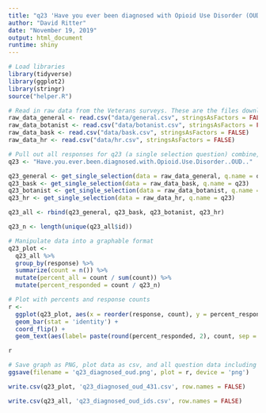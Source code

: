```yaml
---
title: "q23 'Have you ever been diagnosed with Opioid Use Disorder (OUD)?' (Veterans)"
author: "David Ritter"
date: "November 19, 2019"
output: html_document
runtime: shiny
---
```


```r
# Load libraries
library(tidyverse)
library(ggplot2)
library(stringr)
source("helper.R")
```

```r
# Read in raw data from the Veterans surveys. These are the files downloaded from survey monkey saved as a .csv
raw_data_general <- read.csv("data/general.csv", stringsAsFactors = FALSE)
raw_data_botanist <- read.csv("data/botanist.csv", stringsAsFactors = FALSE)
raw_data_bask <- read.csv("data/bask.csv", stringsAsFactors = FALSE)
raw_data_hr <- read.csv("data/hr.csv", stringsAsFactors = FALSE)
```

```r
# Pull out all responses for q23 (a single selection question) combine, then determine 'question n'
q23 <- "Have.you.ever.been.diagnosed.with.Opioid.Use.Disorder..OUD.."

q23_general <- get_single_selection(data = raw_data_general, q.name = q23)
q23_bask <- get_single_selection(data = raw_data_bask, q.name = q23)
q23_botanist <- get_single_selection(data = raw_data_botanist, q.name = q23)
q23_hr <- get_single_selection(data = raw_data_hr, q.name = q23)

q23_all <- rbind(q23_general, q23_bask, q23_botanist, q23_hr)

q23_n <- length(unique(q23_all$id))
```

```r
# Manipulate data into a graphable format
q23_plot <- 
  q23_all %>%
  group_by(response) %>%
  summarize(count = n()) %>%
  mutate(percent_all = count / sum(count)) %>%
  mutate(percent_responded = count / q23_n)
```

```r
# Plot with percents and response counts
r <- 
  ggplot(q23_plot, aes(x = reorder(response, count), y = percent_responded)) +
  geom_bar(stat = 'identity') +
  coord_flip() +
  geom_text(aes(label= paste(round(percent_responded, 2), count, sep = "***")))

r
```

```r
# Save graph as PNG, plot data as csv, and all question data including response IDs as csv (save question n and N at end of plot file as "_x.x")
ggsave(filename = 'q23_diagnosed_oud.png', plot = r, device = 'png')

write.csv(q23_plot, 'q23_diagnosed_oud_431.csv', row.names = FALSE)

write.csv(q23_all, 'q23_diagnosed_oud_ids.csv', row.names = FALSE)
```
